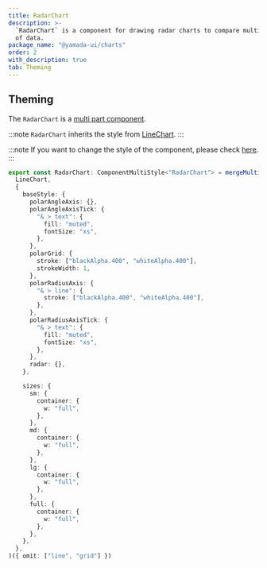 ```yaml
---
title: RadarChart
description: >-
  `RadarChart` is a component for drawing radar charts to compare multiple sets
  of data.
package_name: "@yamada-ui/charts"
order: 2
with_description: true
tab: Theming
---
```


## Theming

The `RadarChart` is a [multi part component](/styled-system/theming/component-styles#multi-part-components).

:::note
`RadarChart` inherits the style from [LineChart](/components/data-display/line-chart).
:::

:::note
If you want to change the style of the component, please check [here](/styled-system/theming/customize-theme#changing-the-style-of-components).
:::

```ts
export const RadarChart: ComponentMultiStyle<"RadarChart"> = mergeMultiStyle(
  LineChart,
  {
    baseStyle: {
      polarAngleAxis: {},
      polarAngleAxisTick: {
        "& > text": {
          fill: "muted",
          fontSize: "xs",
        },
      },
      polarGrid: {
        stroke: ["blackAlpha.400", "whiteAlpha.400"],
        strokeWidth: 1,
      },
      polarRadiusAxis: {
        "& > line": {
          stroke: ["blackAlpha.400", "whiteAlpha.400"],
        },
      },
      polarRadiusAxisTick: {
        "& > text": {
          fill: "muted",
          fontSize: "xs",
        },
      },
      radar: {},
    },

    sizes: {
      sm: {
        container: {
          w: "full",
        },
      },
      md: {
        container: {
          w: "full",
        },
      },
      lg: {
        container: {
          w: "full",
        },
      },
      full: {
        container: {
          w: "full",
        },
      },
    },
  },
)({ omit: ["line", "grid"] })
```
